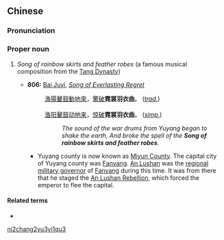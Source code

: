==Chinese==
{{zh-forms|type=41}}

===Pronunciation===
{{zh-pron
|m=Níshāngyǔyīqǔ
|cat=pn
}}

===Proper noun===
{{zh-proper noun}}

# {{lb|zh|archaic}} ''Song of rainbow skirts and feather robes'' (a famous musical composition from the [[w:Tang Dynasty|Tang Dynasty]])
#* '''806:''' [[w:Bai Juyi|Bai Juyi]], ''[[wikisource:Song of Everlasting Regret|Song of Everlasting Regret]]''
#*: [[漁陽]][[鼙]][[鼓]][[動]][[地]][[來]]，[[驚]][[破]]'''霓裳羽衣曲'''。 (''[[Traditional Chinese|trad.]]'')
#*: &nbsp;
#*: [[渔阳]][[鼙]][[鼓]][[动]][[地]][[来]]，[[惊]][[破]]'''霓裳羽衣曲'''。 (''[[Simplified Chinese|simp.]]'')
#*:: ''The sound of the war drums from Yuyang began to shake the earth, And broke the spell of the '''Song of rainbow skirts and feather robes'''.''
#** Yuyang county is now known as [[w:Miyun County|Miyun County]]. The capital city of Yuyang county was [[w:Fanyang|Fanyang]]. [[w:An Lushan|An Lushan]] was the [[w:jiedushi|regional military governor]] of [[w:Fanyang|Fanyang]] during this time. It was from there that he staged the [[w:An Lushan Rebellion|An Lushan Rebellion]], which forced the emperor to flee the capital.

====Related terms====
* {{l|zh|霓裳羽衣舞}}

[[Category:Mandarin archaic terms|ni2chang2yu3yi1qu3]]